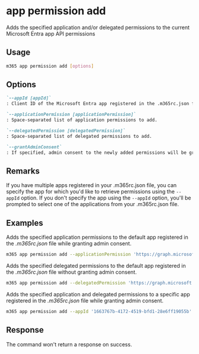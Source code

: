 
# app permission add

Adds the specified application and/or delegated permissions to the current Microsoft Entra app API permissions

## Usage

```sh
m365 app permission add [options]
```

## Options

```md definition-list
`--appId [appId]`
: Client ID of the Microsoft Entra app registered in the .m365rc.json file to retrieve API permissions for.

`--applicationPermission [applicationPermission]`
: Space-separated list of application permissions to add.

`--delegatedPermission [delegatedPermission]`
: Space-separated list of delegated permissions to add.

`--grantAdminConsent`
: If specified, admin consent to the newly added permissions will be granted.
```

<Global />

## Remarks

If you have multiple apps registered in your .m365rc.json file, you can specify the app for which you'd like to retrieve permissions using the `--appId` option. If you don't specify the app using the `--appId` option, you'll be prompted to select one of the applications from your .m365rc.json file.

## Examples

Adds the specified application permissions to the default app registered in the _.m365rc.json_ file while granting admin consent.

```sh
m365 app permission add --applicationPermission 'https://graph.microsoft.com/User.ReadWrite.All https://graph.microsoft.com/User.Read.All' --grantAdminConsent
```

Adds the specified delegated permissions to the default app registered in the _.m365rc.json_ file without granting admin consent.

```sh
m365 app permission add --delegatedPermission 'https://graph.microsoft.com/offline_access'
```

Adds the specified application and delegated permissions to a specific app registered in the _.m365rc.json_ file while granting admin consent.

```sh
m365 app permission add --appId '1663767b-4172-4519-bfd1-28e6ff19055b' --applicationPermission 'https://graph.microsoft.com/User.ReadWrite.All https://graph.microsoft.com/User.Read.All' --delegatedPermission 'https://graph.microsoft.com/offline_access' --grantAdminConsent
```

## Response

The command won't return a response on success.
